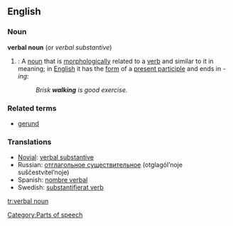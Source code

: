 ==English==

===Noun===
'''verbal noun'''  (or ''verbal substantive'')

# {{grammar}}: A [[noun]] that is [[morphologically]] related to a [[verb]] and similar to it in meaning; in [[English]] it has the [[form]] of a [[present participle]] and ends in ''-ing'':
#:''Brisk '''walking''' is good exercise.''

===Related terms===
*[[gerund]]

===Translations===
{{rfc-level|Translations at L3+ (AutoFormat would have corrected level of Related terms)}}
*[[Novial]]: [[verbal substantive]]
*Russian: [[отглагольное существительное]] (otglagól’noje suščestvítel’noje) {{n}}
*Spanish: [[nombre verbal]] {{m}}
*Swedish: [[substantifierat verb]]

[[Category:Parts of speech]]

[[tr:verbal noun]]